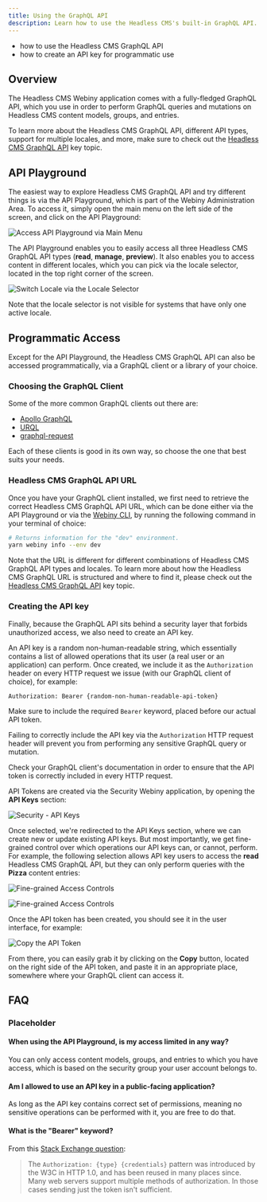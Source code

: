 ```yaml
---
title: Using the GraphQL API
description: Learn how to use the Headless CMS's built-in GraphQL API.
---
```



<Alert type="success" title="What you'll learn">

- how to use the Headless CMS GraphQL API
- how to create an API key for programmatic use

</Alert>

## Overview

The Headless CMS Webiny application comes with a fully-fledged GraphQL API, which you use in order to perform GraphQL queries and mutations on Headless CMS content models, groups, and entries.

<Alert type="info">

To learn more about the Headless CMS GraphQL API, different API types, support for multiple locales, and more, make sure to check out the [Headless CMS GraphQL API](/docs/key-topics/webiny-applications/headless-cms/graphql-api) key topic.

</Alert>

## API Playground

The easiest way to explore Headless CMS GraphQL API and try different things is via the API Playground, which is part of the Webiny Administration Area. To access it, simply open the main menu on the left side of the screen, and click on the API Playground:

![Access API Playground via Main Menu](./using-graphql-api/api_playground_from_main_menu.png)

The API Playground enables you to easily access all three Headless CMS GraphQL API types (**read**, **manage**, **preview**). It also enables you to access content in different locales, which you can pick via the locale selector, located in the top right corner of the screen.

![Switch Locale via the Locale Selector](./using-graphql-api/api-playground-switch-locale.png)

<Alert type="info">

Note that the locale selector is not visible for systems that have only one active locale.

</Alert>

## Programmatic Access

Except for the API Playground, the Headless CMS GraphQL API can also be accessed programmatically, via a GraphQL client or a library of your choice.

### Choosing the GraphQL Client

Some of the more common GraphQL clients out there are:

- [Apollo GraphQL](https://www.apollographql.com/docs/react/)
- [URQL](https://formidable.com/open-source/urql/)
- [graphql-request](https://www.npmjs.com/package/graphql-request)

Each of these clients is good in its own way, so choose the one that best suits your needs.

### Headless CMS GraphQL API URL

Once you have your GraphQL client installed, we first need to retrieve the correct Headless CMS GraphQL API URL, which can be done either via the API Playground or via the [Webiny CLI](/docs/key-topics/webiny-cli), by running the following command in your terminal of choice:

```bash
# Returns information for the "dev" environment.
yarn webiny info --env dev
```

<Alert type="info">

Note that the URL is different for different combinations of Headless CMS GraphQL API types and locales. To learn more about how the Headless CMS GraphQL URL is structured and where to find it, please check out the [Headless CMS GraphQL API](/docs/key-topics/webiny-applications/headless-cms/graphql-api#the-graphql-api-url-structure) key topic.

</Alert>

### Creating the API key

Finally, because the GraphQL API sits behind a security layer that forbids unauthorized access, we also need to create an API key.

An API key is a random non-human-readable string, which essentially contains a list of allowed operations that its user (a real user or an application) can perform. Once created, we include it as the `Authorization` header on every HTTP request we issue (with our GraphQL client of choice), for example:

```
Authorization: Bearer {random-non-human-readable-api-token}
```

<Alert type="info">

Make sure to include the required `Bearer` keyword, placed before our actual API token.

</Alert>

<Alert type="warning">

Failing to correctly include the API key via the `Authorization` HTTP request header will prevent you from performing any sensitive GraphQL query or mutation.

Check your GraphQL client's documentation in order to ensure that the API token is correctly included in every HTTP request.

</Alert>

API Tokens are created via the Security Webiny application, by opening the **API Keys** section:

![Security - API Keys](./using-graphql-api/security-api-keys.png)

Once selected, we're redirected to the API Keys section, where we can create new or update existing API keys. But most importantly, we get fine-grained control over which operations our API keys can, or cannot, perform. For example, the following selection allows API key users to access the **read** Headless CMS GraphQL API, but they can only perform queries with the **Pizza** content entries:

![Fine-grained Access Controls](./using-graphql-api/security-api-keys-form-1.png)

![Fine-grained Access Controls](./using-graphql-api/security-api-keys-form-2.png)

Once the API token has been created, you should see it in the user interface, for example:

![Copy the API Token](./using-graphql-api/api-token-value.png)

From there, you can easily grab it by clicking on the **Copy** button, located on the right side of the API token, and paste it in an appropriate place, somewhere where your GraphQL client can access it.

## FAQ

### Placeholder

#### When using the API Playground, is my access limited in any way?

You can only access content models, groups, and entries to which you have access, which is based on the security group your user account belongs to.

#### Am I allowed to use an API key in a public-facing application?

As long as the API key contains correct set of permissions, meaning no sensitive operations can be performed with it, you are free to do that.

#### What is the "Bearer" keyword?

From this [Stack Exchange question](https://security.stackexchange.com/a/120244):

> The `Authorization: {type} {credentials}` pattern was introduced by the W3C in HTTP 1.0, and has been reused in many places since. Many web servers support multiple methods of authorization. In those cases sending just the token isn't sufficient.
